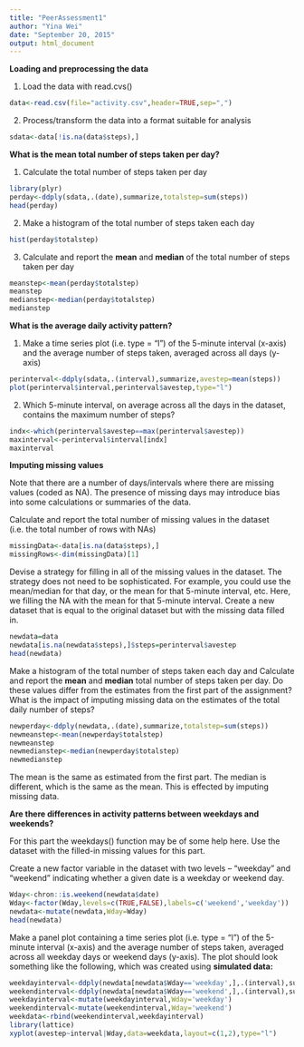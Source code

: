 ```yaml
---
title: "PeerAssessment1"
author: "Yina Wei"
date: "September 20, 2015"
output: html_document
---
```



**Loading and preprocessing the data**

1. Load the data with read.cvs()

```r
data<-read.csv(file="activity.csv",header=TRUE,sep=",")
```

2. Process/transform the data into a format suitable for analysis
```r
sdata<-data[!is.na(data$steps),]
```
**What is the mean total number of steps taken per day?**

1. Calculate the total number of steps taken per day

```r
library(plyr)
perday<-ddply(sdata,.(date),summarize,totalstep=sum(steps))
head(perday)
```
2. Make a histogram of the total number of steps taken each day

```r
hist(perday$totalstep)
```

3. Calculate and report the **mean** and **median** of the total number of steps taken per day

```r
meanstep<-mean(perday$totalstep)
meanstep
medianstep<-median(perday$totalstep)
medianstep
```

**What is the average daily activity pattern?**

1. Make a time series plot (i.e. type = "l") of the 5-minute interval (x-axis) and the average number of steps taken, averaged across all days (y-axis)

```r
perinterval<-ddply(sdata,.(interval),summarize,avestep=mean(steps))
plot(perinterval$interval,perinterval$avestep,type="l")
```

2. Which 5-minute interval, on average across all the days in the dataset, contains the maximum number of steps?
```r
indx<-which(perinterval$avestep==max(perinterval$avestep))
maxinterval<-perinterval$interval[indx]
maxinterval
```

**Imputing missing values**

Note that there are a number of days/intervals where there are missing values (coded as NA). The presence of missing days may introduce bias into some calculations or summaries of the data.

Calculate and report the total number of missing values in the dataset (i.e. the total number of rows with NAs)

```r
missingData<-data[is.na(data$steps),]
missingRows<-dim(missingData)[1]
```

Devise a strategy for filling in all of the missing values in the dataset. The strategy does not need to be sophisticated. For example, you could use the mean/median for that day, or the mean for that 5-minute interval, etc.
Here, we filling the NA with  the mean for that 5-minute interval.
Create a new dataset that is equal to the original dataset but with the missing data filled in.

```r
newdata=data
newdata[is.na(newdata$steps),]$steps=perinterval$avestep
head(newdata)
```

Make a histogram of the total number of steps taken each day and Calculate and report the **mean** and **median** total number of steps taken per day. Do these values differ from the estimates from the first part of the assignment? What is the impact of imputing missing data on the estimates of the total daily number of steps?

```r
newperday<-ddply(newdata,.(date),summarize,totalstep=sum(steps))
newmeanstep<-mean(newperday$totalstep)
newmeanstep
newmedianstep<-median(newperday$totalstep)
newmedianstep
```

The mean is the same as estimated from the first part. The median is different, which is the same as the mean. This is effected by imputing missing data. 

**Are there differences in activity patterns between weekdays and weekends?**

For this part the weekdays() function may be of some help here. Use the dataset with the filled-in missing values for this part.

Create a new factor variable in the dataset with two levels -- "weekday" and "weekend" indicating whether a given date is a weekday or weekend day.



```r
Wday<-chron::is.weekend(newdata$date)
Wday<-factor(Wday,levels=c(TRUE,FALSE),labels=c('weekend','weekday'))
newdata<-mutate(newdata,Wday=Wday)
head(newdata)
```

Make a panel plot containing a time series plot (i.e. type = "l") of the 5-minute interval (x-axis) and the average number of steps taken, averaged across all weekday days or weekend days (y-axis). The plot should look something like the following, which was created using **simulated data:**

```r
weekdayinterval<-ddply(newdata[newdata$Wday=='weekday',],.(interval),summarize,avestep=mean(steps))
weekendinterval<-ddply(newdata[newdata$Wday=='weekend',],.(interval),summarize,avestep=mean(steps))
weekdayinterval<-mutate(weekdayinterval,Wday='weekday')
weekendinterval<-mutate(weekendinterval,Wday='weekend')
weekdata<-rbind(weekendinterval,weekdayinterval)
library(lattice)
xyplot(avestep~interval|Wday,data=weekdata,layout=c(1,2),type="l")
```




